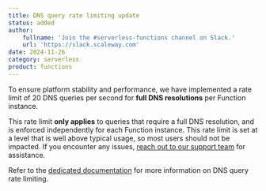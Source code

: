 ```yaml
---
title: DNS query rate limiting update
status: added
author:
    fullname: 'Join the #serverless-functions channel on Slack.'
    url: 'https://slack.scaleway.com'
date: 2024-11-26
category: serverless
product: functions
---
```


To ensure platform stability and performance, we have implemented a rate limit of 20 DNS queries per second for **full DNS resolutions** per Function instance. 

This rate limit **only applies** to queries that require a full DNS resolution, and is enforced independently for each Function instance. This rate limit is set at a level that is well above typical usage, so most users should not be impacted. If you encounter any issues, [reach out to our support team](https://console.scaleway.com/support/tickets/create) for assistance.

Refer to the [dedicated documentation](/serverless-functions/reference-content/dns-query-rate-limit/) for more information on DNS query rate limiting.

